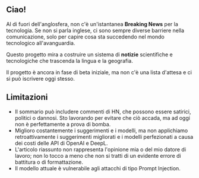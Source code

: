 
<CallToAction />

## Ciao!

Al di fuori dell'anglosfera, non c'è un'istantanea **Breaking News** per la tecnologia.
Se non si parla inglese, ci sono sempre diverse barriere nella comunicazione, solo per capire cosa sta succedendo nel mondo tecnologico all'avanguardia.


<Callout type="info" emoji="🗞️">

Questo progetto mira a costruire un sistema di **notizie** scientifiche e tecnologiche che trascenda la lingua e la geografia.

</Callout>

Il progetto è ancora in fase di beta iniziale, ma non c'è una lista d'attesa e ci si può iscrivere oggi stesso.

## Limitazioni

- Il sommario può includere commenti di HN, che possono essere satirici, politici o dannosi. Sto lavorando per evitare che ciò accada, ma ad oggi non è perfettamente a prova di bomba.
- Miglioro costantemente i suggerimenti e i modelli, ma non applichiamo retroattivamente i suggerimenti migliorati e i modelli perfezionati a causa dei costi delle API di OpenAI e DeepL.
- L'articolo riassunto non rappresenta l'opinione mia o del mio datore di lavoro; non lo tocco a meno che non si tratti di un evidente errore di battitura o di formattazione.
- Il modello attuale è vulnerabile agli attacchi di tipo Prompt Injection.
